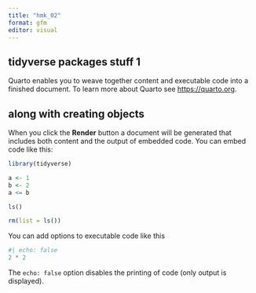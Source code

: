 ```yaml
---
title: "hmk_02"
format: gfm
editor: visual
---
```


## tidyverse packages stuff 1

Quarto enables you to weave together content and executable code into a finished document. To learn more about Quarto see <https://quarto.org>.

## along with creating objects

When you click the **Render** button a document will be generated that includes both content and the output of embedded code. You can embed code like this:

```r
library(tidyverse)

a <- 1
b <- 2
a <= b

ls()

rm(list = ls())
```

You can add options to executable code like this

```r
#| echo: false
2 * 2
```

The `echo: false` option disables the printing of code (only output is displayed).
